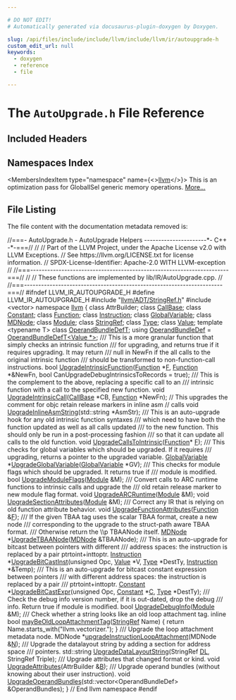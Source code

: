```yaml
---

# DO NOT EDIT!
# Automatically generated via docusaurus-plugin-doxygen by Doxygen.

slug: /api/files/include/include/llvm/include/llvm/ir/autoupgrade-h
custom_edit_url: null
keywords:
  - doxygen
  - reference
  - file

---
```





# The `AutoUpgrade.h` File Reference

<DoxygenPage pluginConfig={pluginConfig}>



## Included Headers

<IncludesList>
<IncludesListItem
  filePath="llvm/ADT/StringRef.h"
  permalink="/docs/api/files/include/include/llvm/include/llvm/adt/stringref-h"
  isLocal="true" />
<IncludesListItem
  filePath="vector"
  permalink=""
  isLocal="false" />
</IncludesList>

## Namespaces Index

<MembersIndex>

<MembersIndexItem
  type="namespace"
  name={<><a href="/docs/api/namespaces/llvm">llvm</a></>}>
This is an optimization pass for GlobalISel generic memory operations. <a href="/docs/api/namespaces/llvm/#details">More...</a>
</MembersIndexItem>

</MembersIndex>


## File Listing

The file content with the documentation metadata removed is:

<ProgramListing>

<Link id="l00001" /><CodeLine lineNumber="1"><Highlight kind="comment">//===- AutoUpgrade.h - AutoUpgrade Helpers ----------------------&#42;- C++ -&#42;-===//</Highlight><Highlight kind="normal"></Highlight></CodeLine>
<Link id="l00002" /><CodeLine lineNumber="2"><Highlight kind="normal"></Highlight><Highlight kind="comment">//</Highlight><Highlight kind="normal"></Highlight></CodeLine>
<Link id="l00003" /><CodeLine lineNumber="3"><Highlight kind="normal"></Highlight><Highlight kind="comment">// Part of the LLVM Project, under the Apache License v2.0 with LLVM Exceptions.</Highlight><Highlight kind="normal"></Highlight></CodeLine>
<Link id="l00004" /><CodeLine lineNumber="4"><Highlight kind="normal"></Highlight><Highlight kind="comment">// See https://llvm.org/LICENSE.txt for license information.</Highlight><Highlight kind="normal"></Highlight></CodeLine>
<Link id="l00005" /><CodeLine lineNumber="5"><Highlight kind="normal"></Highlight><Highlight kind="comment">// SPDX-License-Identifier: Apache-2.0 WITH LLVM-exception</Highlight><Highlight kind="normal"></Highlight></CodeLine>
<Link id="l00006" /><CodeLine lineNumber="6"><Highlight kind="normal"></Highlight><Highlight kind="comment">//</Highlight><Highlight kind="normal"></Highlight></CodeLine>
<Link id="l00007" /><CodeLine lineNumber="7"><Highlight kind="normal"></Highlight><Highlight kind="comment">//===----------------------------------------------------------------------===//</Highlight><Highlight kind="normal"></Highlight></CodeLine>
<Link id="l00008" /><CodeLine lineNumber="8"><Highlight kind="normal"></Highlight><Highlight kind="comment">//</Highlight><Highlight kind="normal"></Highlight></CodeLine>
<Link id="l00009" /><CodeLine lineNumber="9"><Highlight kind="normal"></Highlight><Highlight kind="comment">//  These functions are implemented by lib/IR/AutoUpgrade.cpp.</Highlight><Highlight kind="normal"></Highlight></CodeLine>
<Link id="l00010" /><CodeLine lineNumber="10"><Highlight kind="normal"></Highlight><Highlight kind="comment">//</Highlight><Highlight kind="normal"></Highlight></CodeLine>
<Link id="l00011" /><CodeLine lineNumber="11"><Highlight kind="normal"></Highlight><Highlight kind="comment">//===----------------------------------------------------------------------===//</Highlight><Highlight kind="normal"></Highlight></CodeLine>
<Link id="l00012" /><CodeLine lineNumber="12"><Highlight kind="normal"></Highlight></CodeLine>
<Link id="l00013" /><CodeLine lineNumber="13"><Highlight kind="normal"></Highlight><Highlight kind="preprocessor">#ifndef LLVM&#95;IR&#95;AUTOUPGRADE&#95;H</Highlight><Highlight kind="normal"></Highlight></CodeLine>
<Link id="l00014" /><CodeLine lineNumber="14"><Highlight kind="normal"></Highlight><Highlight kind="preprocessor">#define LLVM&#95;IR&#95;AUTOUPGRADE&#95;H</Highlight><Highlight kind="normal"></Highlight></CodeLine>
<Link id="l00015" /><CodeLine lineNumber="15"><Highlight kind="normal"></Highlight></CodeLine>
<Link id="l00016" /><CodeLine lineNumber="16"><Highlight kind="normal"></Highlight><Highlight kind="preprocessor">#include &quot;<a href="/docs/api/files/include/include/llvm/include/llvm/adt/stringref-h">llvm/ADT/StringRef.h</a>&quot;</Highlight><Highlight kind="normal"></Highlight></CodeLine>
<Link id="l00017" /><CodeLine lineNumber="17"><Highlight kind="normal"></Highlight><Highlight kind="preprocessor">#include &lt;vector&gt;</Highlight><Highlight kind="normal"></Highlight></CodeLine>
<Link id="l00018" /><CodeLine lineNumber="18"><Highlight kind="normal"></Highlight></CodeLine>
<Link id="l00019" /><CodeLine lineNumber="19"><Highlight kind="normal"></Highlight><Highlight kind="keyword">namespace </Highlight><Highlight kind="normal"><a href="/docs/api/namespaces/llvm">llvm</a> &#123;</Highlight></CodeLine>
<Link id="l00020" /><CodeLine lineNumber="20"><Highlight kind="normal">  </Highlight><Highlight kind="keyword">class </Highlight><Highlight kind="normal">AttrBuilder;</Highlight></CodeLine>
<Link id="l00021" /><CodeLine lineNumber="21"><Highlight kind="normal">  </Highlight><Highlight kind="keyword">class </Highlight><Highlight kind="normal"><a href="/docs/api/classes/llvm/callbase">CallBase</a>;</Highlight></CodeLine>
<Link id="l00022" /><CodeLine lineNumber="22"><Highlight kind="normal">  </Highlight><Highlight kind="keyword">class </Highlight><Highlight kind="normal"><a href="/docs/api/classes/llvm/constant">Constant</a>;</Highlight></CodeLine>
<Link id="l00023" /><CodeLine lineNumber="23"><Highlight kind="normal">  </Highlight><Highlight kind="keyword">class </Highlight><Highlight kind="normal"><a href="/docs/api/classes/llvm/function">Function</a>;</Highlight></CodeLine>
<Link id="l00024" /><CodeLine lineNumber="24"><Highlight kind="normal">  </Highlight><Highlight kind="keyword">class </Highlight><Highlight kind="normal"><a href="/docs/api/classes/llvm/instruction">Instruction</a>;</Highlight></CodeLine>
<Link id="l00025" /><CodeLine lineNumber="25"><Highlight kind="normal">  </Highlight><Highlight kind="keyword">class </Highlight><Highlight kind="normal"><a href="/docs/api/classes/llvm/globalvariable">GlobalVariable</a>;</Highlight></CodeLine>
<Link id="l00026" /><CodeLine lineNumber="26"><Highlight kind="normal">  </Highlight><Highlight kind="keyword">class </Highlight><Highlight kind="normal"><a href="/docs/api/classes/llvm/mdnode">MDNode</a>;</Highlight></CodeLine>
<Link id="l00027" /><CodeLine lineNumber="27"><Highlight kind="normal">  </Highlight><Highlight kind="keyword">class </Highlight><Highlight kind="normal"><a href="/docs/api/classes/llvm/module">Module</a>;</Highlight></CodeLine>
<Link id="l00028" /><CodeLine lineNumber="28"><Highlight kind="normal">  </Highlight><Highlight kind="keyword">class </Highlight><Highlight kind="normal"><a href="/docs/api/classes/llvm/stringref">StringRef</a>;</Highlight></CodeLine>
<Link id="l00029" /><CodeLine lineNumber="29"><Highlight kind="normal">  </Highlight><Highlight kind="keyword">class </Highlight><Highlight kind="normal"><a href="/docs/api/classes/llvm/type">Type</a>;</Highlight></CodeLine>
<Link id="l00030" /><CodeLine lineNumber="30"><Highlight kind="normal">  </Highlight><Highlight kind="keyword">class </Highlight><Highlight kind="normal"><a href="/docs/api/classes/llvm/value">Value</a>;</Highlight></CodeLine>
<Link id="l00031" /><CodeLine lineNumber="31"><Highlight kind="normal"></Highlight></CodeLine>
<Link id="l00032" /><CodeLine lineNumber="32"><Highlight kind="normal">  </Highlight><Highlight kind="keyword">template</Highlight><Highlight kind="normal"> &lt;</Highlight><Highlight kind="keyword">typename</Highlight><Highlight kind="normal"> T&gt; </Highlight><Highlight kind="keyword">class </Highlight><Highlight kind="normal"><a href="/docs/api/classes/llvm/operandbundledeft">OperandBundleDefT</a>;</Highlight></CodeLine>
<Link id="l00033" /><CodeLine lineNumber="33" lineLink="/docs/api/namespaces/llvm/#aa97c65466bdd34abda6772dd32eb5d19"><Highlight kind="normal">  </Highlight><Highlight kind="keyword">using </Highlight><Highlight kind="normal"><a href="/docs/api/namespaces/llvm/#aa97c65466bdd34abda6772dd32eb5d19">OperandBundleDef</a> = <a href="/docs/api/classes/llvm/operandbundledeft">OperandBundleDefT&lt;Value &#42;&gt;</a>;</Highlight></CodeLine>
<Link id="l00034" /><CodeLine lineNumber="34"><Highlight kind="normal"></Highlight><Highlight kind="comment"></Highlight></CodeLine>
<Link id="l00035" /><CodeLine lineNumber="35"><Highlight kind="comment">  /// This is a more granular function that simply checks an intrinsic function</Highlight></CodeLine>
<Link id="l00036" /><CodeLine lineNumber="36"><Highlight kind="comment">  /// for upgrading, and returns true if it requires upgrading. It may return</Highlight></CodeLine>
<Link id="l00037" /><CodeLine lineNumber="37"><Highlight kind="comment">  /// null in NewFn if the all calls to the original intrinsic function</Highlight></CodeLine>
<Link id="l00038" /><CodeLine lineNumber="38"><Highlight kind="comment">  /// should be transformed to non-function-call instructions.</Highlight><Highlight kind="normal"></Highlight></CodeLine>
<Link id="l00039" /><CodeLine lineNumber="39"><Highlight kind="normal">  </Highlight><Highlight kind="keywordtype">bool</Highlight><Highlight kind="normal"> <a href="/docs/api/namespaces/llvm/#a2d04adf21012419a4bfcd24e75f85a9a">UpgradeIntrinsicFunction</a>(<a href="/docs/api/classes/llvm/function">Function</a> &#42;<a href="/docs/api/files/lib/lib/support/md5-cpp/#a96d73bbd7af15cb1fc38c3f4a3bd82e9">F</a>, <a href="/docs/api/classes/llvm/function">Function</a> &#42;&amp;NewFn,</Highlight></CodeLine>
<Link id="l00040" /><CodeLine lineNumber="40"><Highlight kind="normal">                                </Highlight><Highlight kind="keywordtype">bool</Highlight><Highlight kind="normal"> CanUpgradeDebugIntrinsicsToRecords = </Highlight><Highlight kind="keyword">true</Highlight><Highlight kind="normal">);</Highlight></CodeLine>
<Link id="l00041" /><CodeLine lineNumber="41"><Highlight kind="normal"></Highlight><Highlight kind="comment"></Highlight></CodeLine>
<Link id="l00042" /><CodeLine lineNumber="42"><Highlight kind="comment">  /// This is the complement to the above, replacing a specific call to an</Highlight></CodeLine>
<Link id="l00043" /><CodeLine lineNumber="43"><Highlight kind="comment">  /// intrinsic function with a call to the specified new function.</Highlight><Highlight kind="normal"></Highlight></CodeLine>
<Link id="l00044" /><CodeLine lineNumber="44"><Highlight kind="normal">  </Highlight><Highlight kind="keywordtype">void</Highlight><Highlight kind="normal"> <a href="/docs/api/namespaces/llvm/#a085e92ed481e12744fdf1740b4751327">UpgradeIntrinsicCall</a>(<a href="/docs/api/classes/llvm/callbase">CallBase</a> &#42;CB, <a href="/docs/api/classes/llvm/function">Function</a> &#42;NewFn);</Highlight></CodeLine>
<Link id="l00045" /><CodeLine lineNumber="45"><Highlight kind="normal"></Highlight></CodeLine>
<Link id="l00046" /><CodeLine lineNumber="46"><Highlight kind="normal">  </Highlight><Highlight kind="comment">// This upgrades the comment for objc retain release markers in inline asm</Highlight><Highlight kind="normal"></Highlight></CodeLine>
<Link id="l00047" /><CodeLine lineNumber="47"><Highlight kind="normal">  </Highlight><Highlight kind="comment">// calls</Highlight><Highlight kind="normal"></Highlight></CodeLine>
<Link id="l00048" /><CodeLine lineNumber="48"><Highlight kind="normal">  </Highlight><Highlight kind="keywordtype">void</Highlight><Highlight kind="normal"> <a href="/docs/api/namespaces/llvm/#a1c6fc8ba1563e284eedf98783ea96259">UpgradeInlineAsmString</a>(std::string &#42;AsmStr);</Highlight></CodeLine>
<Link id="l00049" /><CodeLine lineNumber="49"><Highlight kind="normal"></Highlight><Highlight kind="comment"></Highlight></CodeLine>
<Link id="l00050" /><CodeLine lineNumber="50"><Highlight kind="comment">  /// This is an auto-upgrade hook for any old intrinsic function syntaxes</Highlight></CodeLine>
<Link id="l00051" /><CodeLine lineNumber="51"><Highlight kind="comment">  /// which need to have both the function updated as well as all calls updated</Highlight></CodeLine>
<Link id="l00052" /><CodeLine lineNumber="52"><Highlight kind="comment">  /// to the new function. This should only be run in a post-processing fashion</Highlight></CodeLine>
<Link id="l00053" /><CodeLine lineNumber="53"><Highlight kind="comment">  /// so that it can update all calls to the old function.</Highlight><Highlight kind="normal"></Highlight></CodeLine>
<Link id="l00054" /><CodeLine lineNumber="54"><Highlight kind="normal">  </Highlight><Highlight kind="keywordtype">void</Highlight><Highlight kind="normal"> <a href="/docs/api/namespaces/llvm/#a37ebeca7ea2d3fdb9b4d3d6c0fc801f5">UpgradeCallsToIntrinsic</a>(<a href="/docs/api/classes/llvm/function">Function</a>&#42; <a href="/docs/api/files/lib/lib/support/md5-cpp/#a96d73bbd7af15cb1fc38c3f4a3bd82e9">F</a>);</Highlight></CodeLine>
<Link id="l00055" /><CodeLine lineNumber="55"><Highlight kind="normal"></Highlight><Highlight kind="comment"></Highlight></CodeLine>
<Link id="l00056" /><CodeLine lineNumber="56"><Highlight kind="comment">  /// This checks for global variables which should be upgraded. If it requires</Highlight></CodeLine>
<Link id="l00057" /><CodeLine lineNumber="57"><Highlight kind="comment">  /// upgrading, returns a pointer to the upgraded variable.</Highlight><Highlight kind="normal"></Highlight></CodeLine>
<Link id="l00058" /><CodeLine lineNumber="58"><Highlight kind="normal">  <a href="/docs/api/classes/llvm/globalvariable">GlobalVariable</a> &#42;<a href="/docs/api/namespaces/llvm/#a95b7e7311ec52352ada27699c3c9c470">UpgradeGlobalVariable</a>(<a href="/docs/api/classes/llvm/globalvariable">GlobalVariable</a> &#42;GV);</Highlight></CodeLine>
<Link id="l00059" /><CodeLine lineNumber="59"><Highlight kind="normal"></Highlight><Highlight kind="comment"></Highlight></CodeLine>
<Link id="l00060" /><CodeLine lineNumber="60"><Highlight kind="comment">  /// This checks for module flags which should be upgraded. It returns true if</Highlight></CodeLine>
<Link id="l00061" /><CodeLine lineNumber="61"><Highlight kind="comment">  /// module is modified.</Highlight><Highlight kind="normal"></Highlight></CodeLine>
<Link id="l00062" /><CodeLine lineNumber="62"><Highlight kind="normal">  </Highlight><Highlight kind="keywordtype">bool</Highlight><Highlight kind="normal"> <a href="/docs/api/namespaces/llvm/#a40c011ab750e2b4ea0d6b8076345cb0c">UpgradeModuleFlags</a>(<a href="/docs/api/classes/llvm/module">Module</a> &amp;M);</Highlight></CodeLine>
<Link id="l00063" /><CodeLine lineNumber="63"><Highlight kind="normal"></Highlight><Highlight kind="comment"></Highlight></CodeLine>
<Link id="l00064" /><CodeLine lineNumber="64"><Highlight kind="comment">  /// Convert calls to ARC runtime functions to intrinsic calls and upgrade the</Highlight></CodeLine>
<Link id="l00065" /><CodeLine lineNumber="65"><Highlight kind="comment">  /// old retain release marker to new module flag format.</Highlight><Highlight kind="normal"></Highlight></CodeLine>
<Link id="l00066" /><CodeLine lineNumber="66"><Highlight kind="normal">  </Highlight><Highlight kind="keywordtype">void</Highlight><Highlight kind="normal"> <a href="/docs/api/namespaces/llvm/#aef10fb11205c2a096e040dd6b75148eb">UpgradeARCRuntime</a>(<a href="/docs/api/classes/llvm/module">Module</a> &amp;M);</Highlight></CodeLine>
<Link id="l00067" /><CodeLine lineNumber="67"><Highlight kind="normal"></Highlight></CodeLine>
<Link id="l00068" /><CodeLine lineNumber="68"><Highlight kind="normal">  </Highlight><Highlight kind="keywordtype">void</Highlight><Highlight kind="normal"> <a href="/docs/api/namespaces/llvm/#a08f09f6a0568054ba5a1db783b6eeae5">UpgradeSectionAttributes</a>(<a href="/docs/api/classes/llvm/module">Module</a> &amp;M);</Highlight></CodeLine>
<Link id="l00069" /><CodeLine lineNumber="69"><Highlight kind="normal"></Highlight><Highlight kind="comment"></Highlight></CodeLine>
<Link id="l00070" /><CodeLine lineNumber="70"><Highlight kind="comment">  /// Correct any IR that is relying on old function attribute behavior.</Highlight><Highlight kind="normal"></Highlight></CodeLine>
<Link id="l00071" /><CodeLine lineNumber="71"><Highlight kind="normal">  </Highlight><Highlight kind="keywordtype">void</Highlight><Highlight kind="normal"> <a href="/docs/api/namespaces/llvm/#ad73f9adce7cce90507a082ae3b30eb36">UpgradeFunctionAttributes</a>(<a href="/docs/api/classes/llvm/function">Function</a> &amp;<a href="/docs/api/files/lib/lib/support/md5-cpp/#a96d73bbd7af15cb1fc38c3f4a3bd82e9">F</a>);</Highlight></CodeLine>
<Link id="l00072" /><CodeLine lineNumber="72"><Highlight kind="normal"></Highlight><Highlight kind="comment"></Highlight></CodeLine>
<Link id="l00073" /><CodeLine lineNumber="73"><Highlight kind="comment">  /// If the given TBAA tag uses the scalar TBAA format, create a new node</Highlight></CodeLine>
<Link id="l00074" /><CodeLine lineNumber="74"><Highlight kind="comment">  /// corresponding to the upgrade to the struct-path aware TBAA format.</Highlight></CodeLine>
<Link id="l00075" /><CodeLine lineNumber="75"><Highlight kind="comment">  /// Otherwise return the \\p TBAANode itself.</Highlight><Highlight kind="normal"></Highlight></CodeLine>
<Link id="l00076" /><CodeLine lineNumber="76"><Highlight kind="normal">  <a href="/docs/api/classes/llvm/mdnode">MDNode</a> &#42;<a href="/docs/api/namespaces/llvm/#ae7ee47904c2a7f2c3af3824c90b5a2ec">UpgradeTBAANode</a>(<a href="/docs/api/classes/llvm/mdnode">MDNode</a> &amp;TBAANode);</Highlight></CodeLine>
<Link id="l00077" /><CodeLine lineNumber="77"><Highlight kind="normal"></Highlight><Highlight kind="comment"></Highlight></CodeLine>
<Link id="l00078" /><CodeLine lineNumber="78"><Highlight kind="comment">  /// This is an auto-upgrade for bitcast between pointers with different</Highlight></CodeLine>
<Link id="l00079" /><CodeLine lineNumber="79"><Highlight kind="comment">  /// address spaces: the instruction is replaced by a pair ptrtoint+inttoptr.</Highlight><Highlight kind="normal"></Highlight></CodeLine>
<Link id="l00080" /><CodeLine lineNumber="80"><Highlight kind="normal">  <a href="/docs/api/classes/llvm/instruction">Instruction</a> &#42;<a href="/docs/api/namespaces/llvm/#aac20eb5c6ac0036298cbfb44d3b9cc82">UpgradeBitCastInst</a>(</Highlight><Highlight kind="keywordtype">unsigned</Highlight><Highlight kind="normal"> Opc, <a href="/docs/api/classes/llvm/value">Value</a> &#42;V, <a href="/docs/api/classes/llvm/type">Type</a> &#42;DestTy,</Highlight></CodeLine>
<Link id="l00081" /><CodeLine lineNumber="81"><Highlight kind="normal">                                  <a href="/docs/api/classes/llvm/instruction">Instruction</a> &#42;&amp;Temp);</Highlight></CodeLine>
<Link id="l00082" /><CodeLine lineNumber="82"><Highlight kind="normal"></Highlight><Highlight kind="comment"></Highlight></CodeLine>
<Link id="l00083" /><CodeLine lineNumber="83"><Highlight kind="comment">  /// This is an auto-upgrade for bitcast constant expression between pointers</Highlight></CodeLine>
<Link id="l00084" /><CodeLine lineNumber="84"><Highlight kind="comment">  /// with different address spaces: the instruction is replaced by a pair</Highlight></CodeLine>
<Link id="l00085" /><CodeLine lineNumber="85"><Highlight kind="comment">  /// ptrtoint+inttoptr.</Highlight><Highlight kind="normal"></Highlight></CodeLine>
<Link id="l00086" /><CodeLine lineNumber="86"><Highlight kind="normal">  <a href="/docs/api/classes/llvm/constant">Constant</a> &#42;<a href="/docs/api/namespaces/llvm/#a5352cd5bd63b8038b094b324190f3a8a">UpgradeBitCastExpr</a>(</Highlight><Highlight kind="keywordtype">unsigned</Highlight><Highlight kind="normal"> Opc, <a href="/docs/api/classes/llvm/constant">Constant</a> &#42;<a href="/docs/api/namespaces/llvm/callingconv/#ac6aa1387c4375260e2468eb5a77fdb4cafd841a49aec1539bc88abc8ff9e170fb">C</a>, <a href="/docs/api/classes/llvm/type">Type</a> &#42;DestTy);</Highlight></CodeLine>
<Link id="l00087" /><CodeLine lineNumber="87"><Highlight kind="normal"></Highlight><Highlight kind="comment"></Highlight></CodeLine>
<Link id="l00088" /><CodeLine lineNumber="88"><Highlight kind="comment">  /// Check the debug info version number, if it is out-dated, drop the debug</Highlight></CodeLine>
<Link id="l00089" /><CodeLine lineNumber="89"><Highlight kind="comment">  /// info. Return true if module is modified.</Highlight><Highlight kind="normal"></Highlight></CodeLine>
<Link id="l00090" /><CodeLine lineNumber="90"><Highlight kind="normal">  </Highlight><Highlight kind="keywordtype">bool</Highlight><Highlight kind="normal"> <a href="/docs/api/namespaces/llvm/#ad3c29183c5faa7f5a352807af8aca268">UpgradeDebugInfo</a>(<a href="/docs/api/classes/llvm/module">Module</a> &amp;M);</Highlight></CodeLine>
<Link id="l00091" /><CodeLine lineNumber="91"><Highlight kind="normal"></Highlight><Highlight kind="comment"></Highlight></CodeLine>
<Link id="l00092" /><CodeLine lineNumber="92"><Highlight kind="comment">  /// Check whether a string looks like an old loop attachment tag.</Highlight><Highlight kind="normal"></Highlight></CodeLine>
<Link id="l00093" /><CodeLine lineNumber="93" lineLink="/docs/api/namespaces/llvm/#a73009daafc2d5b9a3fc14e3acc2eaa16"><Highlight kind="normal">  </Highlight><Highlight kind="keyword">inline</Highlight><Highlight kind="normal"> </Highlight><Highlight kind="keywordtype">bool</Highlight><Highlight kind="normal"> <a href="/docs/api/namespaces/llvm/#a73009daafc2d5b9a3fc14e3acc2eaa16">mayBeOldLoopAttachmentTag</a>(<a href="/docs/api/classes/llvm/stringref">StringRef</a> Name) &#123;</Highlight></CodeLine>
<Link id="l00094" /><CodeLine lineNumber="94"><Highlight kind="normal">    </Highlight><Highlight kind="keywordflow">return</Highlight><Highlight kind="normal"> Name.starts&#95;with(</Highlight><Highlight kind="stringliteral">&quot;llvm.vectorizer.&quot;</Highlight><Highlight kind="normal">);</Highlight></CodeLine>
<Link id="l00095" /><CodeLine lineNumber="95"><Highlight kind="normal">  &#125;</Highlight></CodeLine>
<Link id="l00096" /><CodeLine lineNumber="96"><Highlight kind="normal"></Highlight><Highlight kind="comment"></Highlight></CodeLine>
<Link id="l00097" /><CodeLine lineNumber="97"><Highlight kind="comment">  /// Upgrade the loop attachment metadata node.</Highlight><Highlight kind="normal"></Highlight></CodeLine>
<Link id="l00098" /><CodeLine lineNumber="98"><Highlight kind="normal">  MDNode &#42;<a href="/docs/api/namespaces/llvm/#a331b2acd066a224f2e98163aee07bf96">upgradeInstructionLoopAttachment</a>(MDNode &amp;<a href="/docs/api/files/lib/lib/support/regcomp-c/#a0240ac851181b84ac374872dc5434ee4">N</a>);</Highlight></CodeLine>
<Link id="l00099" /><CodeLine lineNumber="99"><Highlight kind="normal"></Highlight><Highlight kind="comment"></Highlight></CodeLine>
<Link id="l00100" /><CodeLine lineNumber="100"><Highlight kind="comment">  /// Upgrade the datalayout string by adding a section for address space</Highlight></CodeLine>
<Link id="l00101" /><CodeLine lineNumber="101"><Highlight kind="comment">  /// pointers.</Highlight><Highlight kind="normal"></Highlight></CodeLine>
<Link id="l00102" /><CodeLine lineNumber="102"><Highlight kind="normal">  std::string <a href="/docs/api/namespaces/llvm/#a7d22c115f5634f10ef137c93c762ebca">UpgradeDataLayoutString</a>(StringRef <a href="/docs/api/files/lib/lib/target/lib/target/arm/armslshardening-cpp/#ad467c4ab9119043f9b7750ab986be61a">DL</a>, StringRef Triple);</Highlight></CodeLine>
<Link id="l00103" /><CodeLine lineNumber="103"><Highlight kind="normal"></Highlight><Highlight kind="comment"></Highlight></CodeLine>
<Link id="l00104" /><CodeLine lineNumber="104"><Highlight kind="comment">  /// Upgrade attributes that changed format or kind.</Highlight><Highlight kind="normal"></Highlight></CodeLine>
<Link id="l00105" /><CodeLine lineNumber="105"><Highlight kind="normal">  </Highlight><Highlight kind="keywordtype">void</Highlight><Highlight kind="normal"> <a href="/docs/api/namespaces/llvm/#a34c89c416395df723a937ace993f511a">UpgradeAttributes</a>(AttrBuilder &amp;<a href="/docs/api/files/lib/lib/ir/builtingcs-cpp/#ae76959fe811ba090de4cba69ac00f1da">B</a>);</Highlight></CodeLine>
<Link id="l00106" /><CodeLine lineNumber="106"><Highlight kind="normal"></Highlight><Highlight kind="comment"></Highlight></CodeLine>
<Link id="l00107" /><CodeLine lineNumber="107"><Highlight kind="comment">  /// Upgrade operand bundles (without knowing about their user instruction).</Highlight><Highlight kind="normal"></Highlight></CodeLine>
<Link id="l00108" /><CodeLine lineNumber="108"><Highlight kind="normal">  </Highlight><Highlight kind="keywordtype">void</Highlight><Highlight kind="normal"> <a href="/docs/api/namespaces/llvm/#a4fcfc9df3719d7267a6a71bb8174d970">UpgradeOperandBundles</a>(std::vector&lt;OperandBundleDef&gt; &amp;OperandBundles);</Highlight></CodeLine>
<Link id="l00109" /><CodeLine lineNumber="109"><Highlight kind="normal"></Highlight></CodeLine>
<Link id="l00110" /><CodeLine lineNumber="110"><Highlight kind="normal">&#125; </Highlight><Highlight kind="comment">// End llvm namespace</Highlight><Highlight kind="normal"></Highlight></CodeLine>
<Link id="l00111" /><CodeLine lineNumber="111"><Highlight kind="normal"></Highlight></CodeLine>
<Link id="l00112" /><CodeLine lineNumber="112"><Highlight kind="normal"></Highlight><Highlight kind="preprocessor">#endif</Highlight></CodeLine>

</ProgramListing>

</DoxygenPage>
